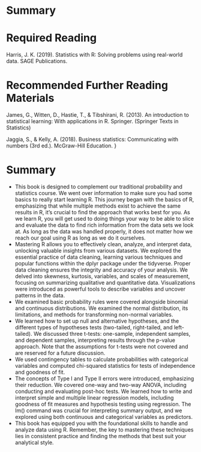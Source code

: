 # Summary

# Required Reading

Harris, J. K. (2019). Statistics with R: Solving problems using real-world data. SAGE Publications.

# Recommended Further Reading Materials

James, G., Witten, D., Hastie, T., & Tibshirani, R. (2013). An introduction to statistical learning: With applications in R. Springer. (Springer Texts in Statistics)

Jaggia, S., & Kelly, A. (2018). Business statistics: Communicating with numbers (3rd ed.). McGraw-Hill Education. }

# Summary

-   This book is designed to complement our traditional probability and statistics course. We went over information to make sure you had some basics to really start learning R. This journey began with the basics of R, emphasizing that while multiple methods exist to achieve the same results in R, it's crucial to find the approach that works best for you. As we learn R, you will get used to doing things your way to be able to slice and evaluate the data to find rich information from the data sets we look at. As long as the data was handled properly, it does not matter how we reach our goal using R as long as we do it ourselves.
-   Mastering R allows you to effectively clean, analyze, and interpret data, unlocking valuable insights from various datasets. We explored the essential practice of data cleaning, learning various techniques and popular functions within the dplyr package under the tidyverse. Proper data cleaning ensures the integrity and accuracy of your analysis. We delved into skewness, kurtosis, variables, and scales of measurement, focusing on summarizing qualitative and quantitative data. Visualizations were introduced as powerful tools to describe variables and uncover patterns in the data.
-   We examined basic probability rules were covered alongside binomial and continuous distributions. We examined the normal distribution, its limitations, and methods for transforming non-normal variables.
-   We learned how to set up null and alternative hypotheses, and the different types of hypotheses tests (two-tailed, right-tailed, and left-tailed). We discussed three t-tests: one-sample, independent samples, and dependent samples, interpreting results through the p-value approach. Note that the assumptions for t-tests were not covered and are reserved for a future discussion.
-   We used contingency tables to calculate probabilities with categorical variables and computed chi-squared statistics for tests of independence and goodness of fit.
-   The concepts of Type I and Type II errors were introduced, emphasizing their reduction. We covered one-way and two-way ANOVA, including conducting and evaluating post-hoc tests. We learned how to write and interpret simple and multiple linear regression models, including goodness of fit measures and hypothesis testing using regression. The lm() command was crucial for interpreting summary output, and we explored using both continuous and categorical variables as predictors.
-   This book has equipped you with the foundational skills to handle and analyze data using R. Remember, the key to mastering these techniques lies in consistent practice and finding the methods that best suit your analytical style.
